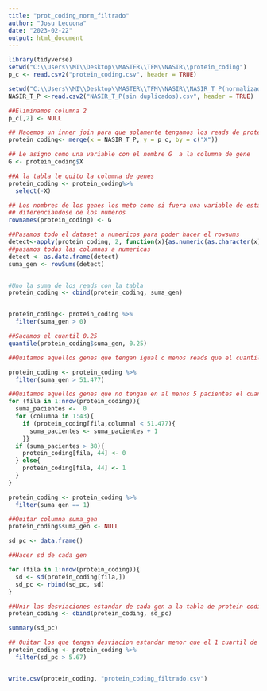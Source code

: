 ```yaml
---
title: "prot_coding_norm_filtrado"
author: "Josu Lecuona"
date: "2023-02-22"
output: html_document
---
```


```r
library(tidyverse)
setwd("C:\\Users\\MI\\Desktop\\MASTER\\TFM\\NASIR\\protein_coding")
p_c <- read.csv2("protein_coding.csv", header = TRUE)

setwd("C:\\Users\\MI\\Desktop\\MASTER\\TFM\\NASIR\\NASIR_T_P(normalizados)")
NASIR_T_P <-read.csv2("NASIR_T_P(sin duplicados).csv", header = TRUE)

##Eliminamos columna 2
p_c[,2] <- NULL

## Hacemos un inner join para que solamente tengamos los reads de protein coding.
protein_coding<- merge(x = NASIR_T_P, y = p_c, by = c("X"))

## Le asigno como una variable con el nombre G  a la columna de gene
G <- protein_coding$X

##A la tabla le quito la columna de genes 
protein_coding <- protein_coding%>%
  select(-X)

## Los nombres de los genes los meto como si fuera una variable de esta manera
## diferenciandose de los numeros
rownames(protein_coding) <- G
```



```r
##Pasamos todo el dataset a numericos para poder hacer el rowsums
detect<-apply(protein_coding, 2, function(x){as.numeric(as.character(x))})## 2 hace referencia a las columnas, 
##pasamos todas las columnas a numericas
detect <- as.data.frame(detect)
suma_gen <- rowSums(detect)


#Uno la suma de los reads con la tabla
protein_coding <- cbind(protein_coding, suma_gen)


protein_coding<- protein_coding %>% 
  filter(suma_gen > 0)

##Sacamos el cuantil 0.25
quantile(protein_coding$suma_gen, 0.25)

##Quitamos aquellos genes que tengan igual o menos reads que el cuantil 0.25. 

protein_coding <- protein_coding %>% 
  filter(suma_gen > 51.477)

##Quitamos aquellos genes que no tengan en al menos 5 pacientes el cuantil 0.25
for (fila in 1:nrow(protein_coding)){
  suma_pacientes <-  0
  for (columna in 1:43){
    if (protein_coding[fila,columna] < 51.477){
      suma_pacientes <- suma_pacientes + 1
    }}
  if (suma_pacientes > 38){
    protein_coding[fila, 44] <- 0
  } else{
    protein_coding[fila, 44] <- 1
  }
}

protein_coding <- protein_coding %>% 
  filter(suma_gen == 1)

##Quitar columna suma_gen
protein_coding$suma_gen <- NULL

sd_pc <- data.frame()

##Hacer sd de cada gen

for (fila in 1:nrow(protein_coding)){
  sd <- sd(protein_coding[fila,])
  sd_pc <- rbind(sd_pc, sd) 
}

##Unir las desviaciones estandar de cada gen a la tabla de protein coding
protein_coding <- cbind(protein_coding, sd_pc)

summary(sd_pc)

## Quitar los que tengan desviacion estandar menor que el 1 cuartil de todas las desviaciones 
protein_coding <- protein_coding %>% 
  filter(sd_pc > 5.67)


write.csv(protein_coding, "protein_coding_filtrado.csv")
```


